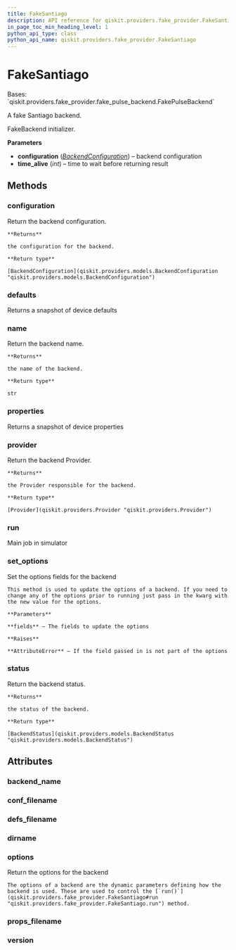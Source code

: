 ```yaml
---
title: FakeSantiago
description: API reference for qiskit.providers.fake_provider.FakeSantiago
in_page_toc_min_heading_level: 1
python_api_type: class
python_api_name: qiskit.providers.fake_provider.FakeSantiago
---
```


# FakeSantiago

<Class id="qiskit.providers.fake_provider.FakeSantiago" isDedicatedPage={true} github="https://github.com/qiskit/qiskit/tree/stable/0.23/qiskit/providers/fake_provider/backends/santiago/fake_santiago.py" signature="FakeSantiago">
  Bases: `qiskit.providers.fake_provider.fake_pulse_backend.FakePulseBackend`

  A fake Santiago backend.

  FakeBackend initializer.

  **Parameters**

  *   **configuration** ([*BackendConfiguration*](qiskit.providers.models.BackendConfiguration "qiskit.providers.models.BackendConfiguration")) – backend configuration
  *   **time\_alive** (*int*) – time to wait before returning result

  ## Methods

  ### configuration

  <Function id="qiskit.providers.fake_provider.FakeSantiago.configuration" signature="FakeSantiago.configuration()">
    Return the backend configuration.

    **Returns**

    the configuration for the backend.

    **Return type**

    [BackendConfiguration](qiskit.providers.models.BackendConfiguration "qiskit.providers.models.BackendConfiguration")
  </Function>

  ### defaults

  <Function id="qiskit.providers.fake_provider.FakeSantiago.defaults" signature="FakeSantiago.defaults()">
    Returns a snapshot of device defaults
  </Function>

  ### name

  <Function id="qiskit.providers.fake_provider.FakeSantiago.name" signature="FakeSantiago.name()">
    Return the backend name.

    **Returns**

    the name of the backend.

    **Return type**

    str
  </Function>

  ### properties

  <Function id="qiskit.providers.fake_provider.FakeSantiago.properties" signature="FakeSantiago.properties()">
    Returns a snapshot of device properties
  </Function>

  ### provider

  <Function id="qiskit.providers.fake_provider.FakeSantiago.provider" signature="FakeSantiago.provider()">
    Return the backend Provider.

    **Returns**

    the Provider responsible for the backend.

    **Return type**

    [Provider](qiskit.providers.Provider "qiskit.providers.Provider")
  </Function>

  ### run

  <Function id="qiskit.providers.fake_provider.FakeSantiago.run" signature="FakeSantiago.run(run_input, **kwargs)">
    Main job in simulator
  </Function>

  ### set\_options

  <Function id="qiskit.providers.fake_provider.FakeSantiago.set_options" signature="FakeSantiago.set_options(**fields)">
    Set the options fields for the backend

    This method is used to update the options of a backend. If you need to change any of the options prior to running just pass in the kwarg with the new value for the options.

    **Parameters**

    **fields** – The fields to update the options

    **Raises**

    **AttributeError** – If the field passed in is not part of the options
  </Function>

  ### status

  <Function id="qiskit.providers.fake_provider.FakeSantiago.status" signature="FakeSantiago.status()">
    Return the backend status.

    **Returns**

    the status of the backend.

    **Return type**

    [BackendStatus](qiskit.providers.models.BackendStatus "qiskit.providers.models.BackendStatus")
  </Function>

  ## Attributes

  ### backend\_name

  <Attribute id="qiskit.providers.fake_provider.FakeSantiago.backend_name" attributeValue="'fake_santiago'" />

  ### conf\_filename

  <Attribute id="qiskit.providers.fake_provider.FakeSantiago.conf_filename" attributeValue="'conf_santiago.json'" />

  ### defs\_filename

  <Attribute id="qiskit.providers.fake_provider.FakeSantiago.defs_filename" attributeValue="'defs_santiago.json'" />

  ### dirname

  <Attribute id="qiskit.providers.fake_provider.FakeSantiago.dirname" attributeValue="'/home/runner/work/qiskit/qiskit/.tox/docs/lib/python3.8/site-packages/qiskit/providers/fake_provider/backends/santiago'" />

  ### options

  <Attribute id="qiskit.providers.fake_provider.FakeSantiago.options">
    Return the options for the backend

    The options of a backend are the dynamic parameters defining how the backend is used. These are used to control the [`run()`](qiskit.providers.fake_provider.FakeSantiago#run "qiskit.providers.fake_provider.FakeSantiago.run") method.
  </Attribute>

  ### props\_filename

  <Attribute id="qiskit.providers.fake_provider.FakeSantiago.props_filename" attributeValue="'props_santiago.json'" />

  ### version

  <Attribute id="qiskit.providers.fake_provider.FakeSantiago.version" attributeValue="1" />
</Class>


